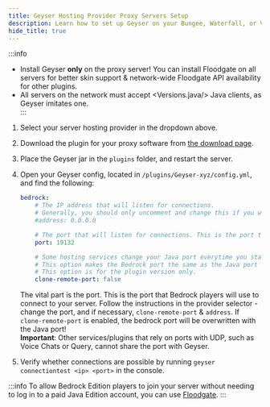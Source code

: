 ```yaml
---
title: Geyser Hosting Provider Proxy Servers Setup
description: Learn how to set up Geyser on your Bungee, Waterfall, or Velocity server from a hosting provider.
hide_title: true
---
```



:::info
- Install Geyser **only** on the proxy server! You can install Floodgate on all servers for better skin support & 
    network-wide Floodgate API availability for other plugins.
- All servers on the network must accept <Versions.java/> Java clients, as Geyser imitates one.  
:::

1. Select your server hosting provider in the dropdown above.
2. Download the plugin for your proxy software from [the download page](/download).
3. Place the Geyser jar in the `plugins` folder, and restart the server.
4. Open your Geyser config, located in `/plugins/Geyser-xyz/config.yml`, and find the following:

    ```yaml
    bedrock: 
        # The IP address that will listen for connections. 
        # Generally, you should only uncomment and change this if you want to limit what IPs can connect to your server. 
        #address: 0.0.0.0

        # The port that will listen for connections. This is the port that Bedrock players will use to connect to your server.
        port: 19132

        # Some hosting services change your Java port everytime you start the server and require the same port to be used for Bedrock. 
        # This option makes the Bedrock port the same as the Java port every time you start the server. 
        # This option is for the plugin version only. 
        clone-remote-port: false
    ``` 
    The vital part is the port. This is the port that Bedrock players will use to connect to your server. 
    Follow the instructions in the provider selector - change the port, and if necessary, `clone-remote-port` & `address`.
    If `clone-remote-port` is enabled, the bedrock port will be overwritten with the Java port!   
    **Important**: Other services/plugins that rely on ports with UDP, such as Voice Chats or Query, cannot share the port with Geyser.

5. Verify whether connections are possible by running `geyser connectiontest <ip> <port>` in the console.

:::info
To allow Bedrock Edition players to join your server without needing to log in to a paid Java Edition account, you can use [Floodgate](/wiki/floodgate/setup/).
:::